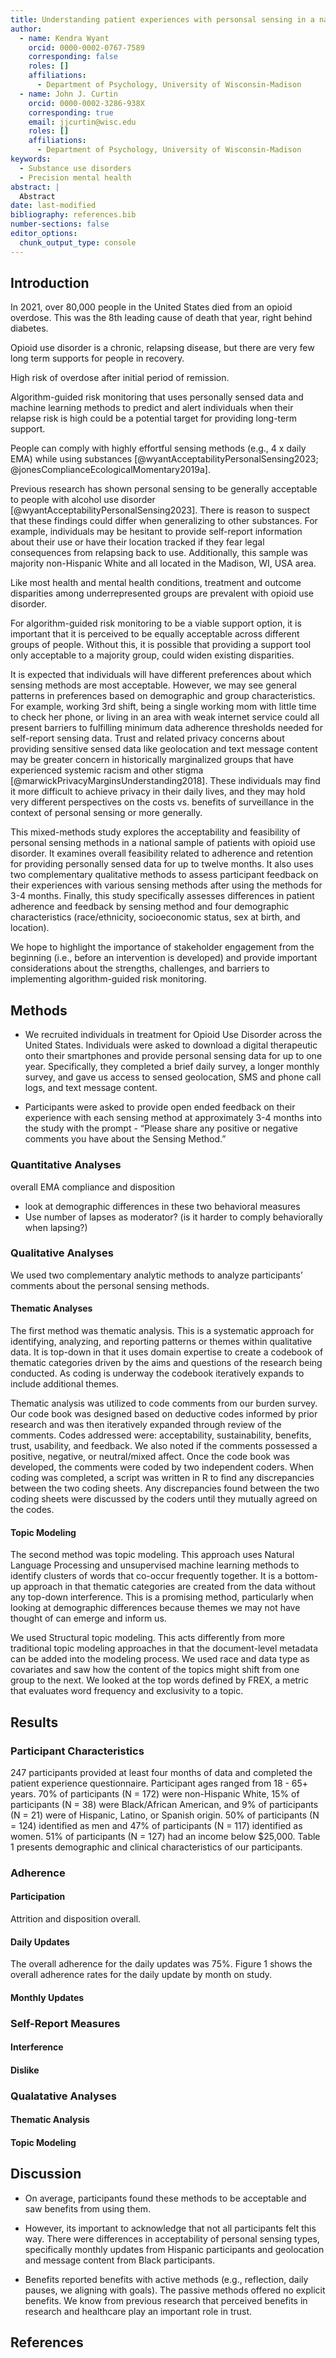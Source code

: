 ```yaml
---
title: Understanding patient experiences with personsal sensing in a national sample of people with opioid use disorder
author:
  - name: Kendra Wyant 
    orcid: 0000-0002-0767-7589
    corresponding: false
    roles: []
    affiliations:
      - Department of Psychology, University of Wisconsin-Madison
  - name: John J. Curtin 
    orcid: 0000-0002-3286-938X
    corresponding: true
    email: jjcurtin@wisc.edu
    roles: []
    affiliations:
      - Department of Psychology, University of Wisconsin-Madison 
keywords:
  - Substance use disorders
  - Precision mental health 
abstract: |
  Abstract
date: last-modified
bibliography: references.bib
number-sections: false 
editor_options: 
  chunk_output_type: console
---
```


## Introduction

In 2021, over 80,000 people in the United States died from an opioid overdose. This was the 8th leading cause of death that year, right behind diabetes. 

Opioid use disorder is a chronic, relapsing disease, but there are very few long term supports for people in recovery.

High risk of overdose after initial period of remission. 

Algorithm-guided risk monitoring that uses personally sensed data and machine learning methods to predict and alert individuals when their relapse risk is high could be a potential target for providing long-term support.  

People can comply with highly effortful sensing methods (e.g., 4 x daily EMA) while using substances [@wyantAcceptabilityPersonalSensing2023; @jonesComplianceEcologicalMomentary2019a].

Previous research has shown personal sensing to be generally acceptable to people with alcohol use disorder [@wyantAcceptabilityPersonalSensing2023]. There is reason to suspect that these findings could differ when generalizing to other substances. For example, individuals may be hesitant to provide self-report information about their use or have their location tracked if they fear legal consequences from relapsing back to use. Additionally, this sample was majority non-Hispanic White and all located in the Madison, WI, USA area.

Like most health and mental health conditions, treatment and outcome disparities among underrepresented groups are prevalent with opioid use disorder.

For algorithm-guided risk monitoring to be a viable support option, it is important that it is perceived to be equally acceptable across different groups of people. Without this, it is possible that providing a support tool only acceptable to a majority group, could widen existing disparities.

It is expected that individuals will have different preferences about which sensing methods are most acceptable. However, we may see general patterns in preferences based on demographic and group characteristics. For example, working 3rd shift, being a single working mom with little time to check her phone, or living in an area with weak internet service could all present barriers to fulfilling minimum data adherence thresholds needed for self-report sensing data. Trust and related privacy concerns about providing sensitive sensed data like geolocation and text message content may be greater concern in historically marginalized groups that have experienced systemic racism and other stigma [@marwickPrivacyMarginsUnderstanding2018]. These individuals may find it more difficult to achieve privacy in their daily lives, and they may hold very different perspectives on the costs vs. benefits of surveillance in the context of personal sensing or more generally. 

This mixed-methods study explores the acceptability and feasibility of personal sensing methods in a national sample of patients with opioid use disorder. It examines overall feasibility related to adherence and retention for providing personally sensed data for up to twelve months. It also uses two complementary qualitative methods to assess participant feedback on their experiences with various sensing methods after using the methods for 3-4 months. Finally, this study specifically assesses differences in patient adherence and feedback by sensing method and four demographic characteristics (race/ethnicity, socioeconomic status, sex at birth, and location). 

We hope to highlight the importance of stakeholder engagement from the beginning (i.e., before an intervention is developed) and provide important considerations about the strengths, challenges, and barriers to implementing algorithm-guided risk monitoring.



## Methods

- We recruited individuals in treatment for Opioid Use Disorder across the United States. Individuals were asked to download a digital therapeutic onto their smartphones and provide personal sensing data for up to one year. Specifically, they completed a brief daily survey, a longer monthly survey, and gave us access to sensed geolocation, SMS and phone call logs, and text message content. 

- Participants were asked to provide open ended feedback on their experience with each sensing method at approximately 3-4 months into the study with the prompt - “Please share any positive or negative comments you have about the Sensing Method.”

### Quantitative Analyses
overall EMA compliance and disposition

- look at demographic differences in these two behavioral measures
- Use number of lapses as moderator? (is it harder to comply behaviorally when lapsing?)

### Qualitative Analyses
We used two complementary analytic methods to analyze participants’ comments about the personal sensing methods. 

#### Thematic Analyses
The first method was thematic analysis. This is a systematic approach for identifying, analyzing, and reporting patterns or themes within qualitative data.  It is top-down in that it uses domain expertise to create a codebook of thematic categories driven by the aims and questions of the research being conducted. As coding is underway the codebook iteratively expands to include additional themes.

Thematic analysis was utilized to code comments from our burden survey. Our code book was designed based on deductive codes informed by prior research and was then iteratively expanded through review of the comments. Codes addressed were: acceptability, sustainability, benefits, trust, usability, and feedback. We also noted if the comments possessed a positive, negative, or neutral/mixed affect. Once the code book was developed, the comments were coded by two independent coders. When coding was completed, a script was written in R to find any discrepancies between the two coding sheets. Any discrepancies found between the two coding sheets were discussed by the coders until they mutually agreed on the codes. 
    
#### Topic Modeling    
The second method was topic modeling. This approach uses Natural Language Processing and unsupervised machine learning methods to identify clusters of words that co-occur frequently together. It is a bottom-up approach in that thematic categories are created from the data without any top-down interference. This is a promising method, particularly when looking at demographic differences because themes we may not have thought of can emerge and inform us.

We used Structural topic modeling. This acts differently from more traditional topic modeling approaches in that the document-level metadata can be added into the modeling process. We used race and data type as covariates and saw how the content of the topics might shift from one group to the next. We looked at the top words defined by FREX, a metric that evaluates word frequency and exclusivity to a topic.


## Results

### Participant Characteristics
247 participants provided at least four months of data and completed the patient experience questionnaire. Participant ages ranged from 18 - 65+ years. 70% of participants (N = 172) were non-Hispanic White, 15% of participants (N = 38) were Black/African American, and 9% of participants (N = 21) were of Hispanic, Latino, or Spanish origin. 50% of participants (N = 124) identified as men and 47% of participants (N = 117) identified as women. 51% of participants (N = 127) had an income below $25,000. Table 1 presents demographic and clinical characteristics of our participants. 


### Adherence

#### Participation
Attrition and disposition overall.

<!--differences by demographics and lapses-->


#### Daily Updates
The overall adherence for the daily updates was 75%. Figure 1 shows the overall adherence rates for the daily update by month on study.  

<!-- Report demographic differences in adherence  -->

<!-- Report relationship between number of lapses in a month and adherence  -->

#### Monthly Updates



### Self-Report Measures

#### Interference

#### Dislike



### Qualatative Analyses

#### Thematic Analysis
<!-- - We began with a total of 1,356 comments. The first coder went through and identified any irrelevant comments, comments that were two words or less, while coding independently. After the excluding process, there were 647 comments in total retained and coded by both independent coders. For the results, we’ll report on the overall percentage of comments in each them and separately by data type and also differences in proportion of themes by race/ethnicity. -->

<!-- - We found a significant difference in the proportion of positive and negative comments by Hispanic participants compared to White participants for the monthly update. -->

<!-- - Positive comments were also notably less for SMS content for Black and Hispanic groups. Additionally Black participants were significantly more likely to report negative comments for about this sensing. -->

<!-- - Finally, Black participants were significantly less likely to report positive comments about geolocation compared to white participants. -->

<!-- - Looking at patterns of benefits and trust may help explain these differences.  -->

<!-- - Black participants reported virtually no benefits in their comments about geolocation and SMS Content, whereas for these same categories they reported higher percentages of comments that were related to trust for these sensing methods.  -->

<!-- - And going back to the negative comments about the monthly update in the Hispanic group. This plots on the sustainability of the methods offer additional insight. The only sensing method people in the Hispanic group made sustainability comments was about the monthly update. And these comments were much more frequent than the other groups. This suggests that perhaps the longer length of the survey or something inherent in the method was making it difficult for people in this group to complete it each month. -->

#### Topic Modeling
<!-- - We found there were 15 unique topics and 6 significantly differed by race/ethnicity. -->

<!-- - no sig differences by gender or income -->


## Discussion

- On average, participants found these methods to be acceptable and saw benefits from using them.

- However, its important to acknowledge that not all participants felt this way. There were differences in acceptability of personal sensing types, specifically monthly updates from Hispanic participants and geolocation and message content from Black participants. 


- Benefits reported benefits with active methods (e.g., reflection, daily pauses, we aligning with goals). The passive methods offered no explicit benefits. We know from previous research that perceived benefits in research and healthcare play an important role in trust.

## References

::: {#refs}
:::



